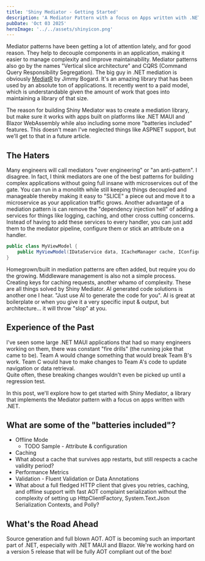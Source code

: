 ```yaml
---
title: 'Shiny Mediator - Getting Started'
description: 'A Mediator Pattern with a focus on Apps written with .NET'
pubDate: 'Oct 03 2025'
heroImage: '../../assets/shinyicon.png'
---
```


Mediator patterns have been getting a lot of attention lately, and for good reason. They help to decouple components in an application, making it easier to manage complexity and improve maintainability.  Mediator patterns also go by the names "Vertical slice architecture" and CQRS (Command Query Responsibility Segregation). 
The big guy in .NET mediation is obviously [MediatR](https://mediatr.io/) by Jimmy Bogard.  It's an amazing library that has been used by an absolute ton of applications.  It recently went to a paid model, which is understandable given the amount of work that goes into maintaining a library of that size.

The reason for building Shiny Mediator was to create a mediation library, but make sure it works with apps built on platforms like .NET MAUI and Blazor WebAssembly while also including some more "batteries included" features.  This doesn't mean I've neglected things like ASPNET support, but we'll get to that in a future article.

## The Haters

Many engineers will call mediators "over engineering" or "an anti-pattern".  I disagree.  In fact, I think mediators are one of the best patterns for building complex applications without going full insane with microservices out of the gate.  You can run in a monolith while still keeping things decoupled and manageable thereby making it easy to "SLICE" a piece out and move it to a microservice as your application traffic grows.
Another advantage of a mediation pattern is can remove the "dependency injection hell" of adding a services for things like logging, caching, and other cross cutting concerns.  Instead of having to add these services to every handler, you can just add them to the mediator pipeline, configure them or stick an attribute on a handler.

```csharp
public class MyViewModel {
    public MyViewModel(IDataService data, ICacheManager cache, IConfiguration configuration, ILogger<MyViewModel> logger)
}
```

Homegrown/built in mediation patterns are often added, but require you do the growing.  Middleware management is also not a simple process.  Creating keys for caching requests, another whamo of complexity.  These are all things solved by Shiny Mediator.
AI generated code solutions is another one I hear.  "Just use AI to generate the code for you".  AI is great at boilerplate or when you give it a very specific input & output, but architecture... it will throw "slop" at you.

## Experience of the Past

I've seen some large .NET MAUI applications
that had so many engineers working on them, there was constant "fire drills" (the running joke that came to be).  Team A would change something that would break Team B's work.  Team C would have to make changes to Team A's code to update navigation or data retrieval.  
Quite often, these breaking changes wouldn't even be picked up until a regression test.  

In this post, we'll explore how to get started with Shiny Mediator, a library that implements the Mediator pattern with a focus on apps written with .NET.

## What are some of the "batteries included"?

* Offline Mode
    * TODO Sample - Attribute & configuration
* Caching
* What about a cache that survives app restarts, but still respects a cache validity period?
* Performance Metrics
* Validation - Fluent Validation or Data Annotations
* What about a full fledged HTTP client that gives you retries, caching, and offline support with fast AOT complaint serialization without the complexity of setting up HttpClientFactory, System.Text.Json Serialization Contexts, and Polly?


## What's the Road Ahead

Source generation and full blown AOT.  AOT is becoming such an important part of .NET, especially with .NET MAUI and Blazor.  We're working hard on a version 5 release that will be fully AOT compliant out of the box!